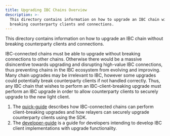 ```yaml
---
title: Upgrading IBC Chains Overview
description: >-
  This directory contains information on how to upgrade an IBC chain without
  breaking counterparty clients and connections.
---
```


This directory contains information on how to upgrade an IBC chain without breaking counterparty clients and connections.

IBC-connected chains must be able to upgrade without breaking connections to other chains. Otherwise there would be a massive disincentive towards upgrading and disrupting high-value IBC connections, thus preventing chains in the IBC ecosystem from evolving and improving. Many chain upgrades may be irrelevant to IBC, however some upgrades could potentially break counterparty clients if not handled correctly. Thus, any IBC chain that wishes to perform an IBC-client-breaking upgrade must perform an IBC upgrade in order to allow counterparty clients to securely upgrade to the new light client.

1. The [quick-guide](/ibc/v8.5.x/ibc/upgrades/quick-guide) describes how IBC-connected chains can perform client-breaking upgrades and how relayers can securely upgrade counterparty clients using the SDK.
2. The [developer-guide](/ibc/v8.5.x/ibc/upgrades/developer-guide) is a guide for developers intending to develop IBC client implementations with upgrade functionality.
